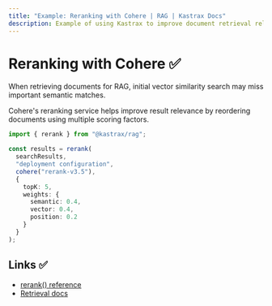 ```yaml
---
title: "Example: Reranking with Cohere | RAG | Kastrax Docs"
description: Example of using Kastrax to improve document retrieval relevance with Cohere's reranking service.
---
```


# Reranking with Cohere ✅

When retrieving documents for RAG, initial vector similarity search may miss important semantic matches. 

Cohere's reranking service helps improve result relevance by reordering documents using multiple scoring factors.

```typescript 
import { rerank } from "@kastrax/rag";

const results = rerank(
  searchResults,
  "deployment configuration",
  cohere("rerank-v3.5"),
  {
    topK: 5,
    weights: {
      semantic: 0.4,
      vector: 0.4,
      position: 0.2
    }
  }
);
```

## Links ✅

- [rerank() reference](/reference/rag/rerank.mdx)
- [Retrieval docs](/reference/rag/retrieval.mdx)
